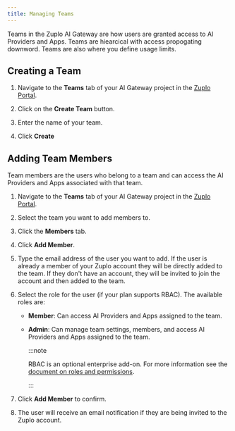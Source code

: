 ```yaml
---
title: Managing Teams
---
```


Teams in the Zuplo AI Gateway are how users are granted access to AI Providers
and Apps. Teams are hiearcical with access propogating downword. Teams are also
where you define usage limits.

## Creating a Team

<Stepper>

1. Navigate to the **Teams** tab of your AI Gateway project in the
   [Zuplo Portal](https://portal.zuplo.com).

1. Click on the **Create Team** button.

1. Enter the name of your team.

1. Click **Create**

</Stepper>

## Adding Team Members

Team members are the users who belong to a team and can access the AI Providers
and Apps associated with that team.

<Stepper>

1. Navigate to the **Teams** tab of your AI Gateway project in the
   [Zuplo Portal](https://portal.zuplo.com).

1. Select the team you want to add members to.

1. Click the **Members** tab.

1. Click **Add Member**.

1. Type the email address of the user you want to add. If the user is already a
   member of your Zuplo account they will be directly added to the team. If they
   don't have an account, they will be invited to join the account and then
   added to the team.

1. Select the role for the user (if your plan supports RBAC). The available
   roles are:
   - **Member**: Can access AI Providers and Apps assigned to the team.
   - **Admin**: Can manage team settings, members, and access AI Providers and
     Apps assigned to the team.

     :::note

     RBAC is an optional enterprise add-on. For more information see the
     [document on roles and permissions](../../articles/accounts/roles-and-permissions.mdx).

     :::

1. Click **Add Member** to confirm.

1. The user will receive an email notification if they are being invited to the
   Zuplo account.

</Stepper>
